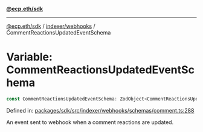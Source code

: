 [**@ecp.eth/sdk**](../../../index.mdx)

***

[@ecp.eth/sdk](/sdk-reference/index.mdx) / [indexer/webhooks](/sdk-reference/indexer/webhooks/index.mdx) / CommentReactionsUpdatedEventSchema

# Variable: CommentReactionsUpdatedEventSchema

```ts
const CommentReactionsUpdatedEventSchema: ZodObject<CommentReactionsUpdatedEvent>;
```

Defined in: [packages/sdk/src/indexer/webhooks/schemas/comment.ts:288](https://github.com/ecp-eth/comments-monorepo/blob/main/packages/sdk/src/indexer/webhooks/schemas/comment.ts#L288)

An event sent to webhook when a comment reactions are updated.
